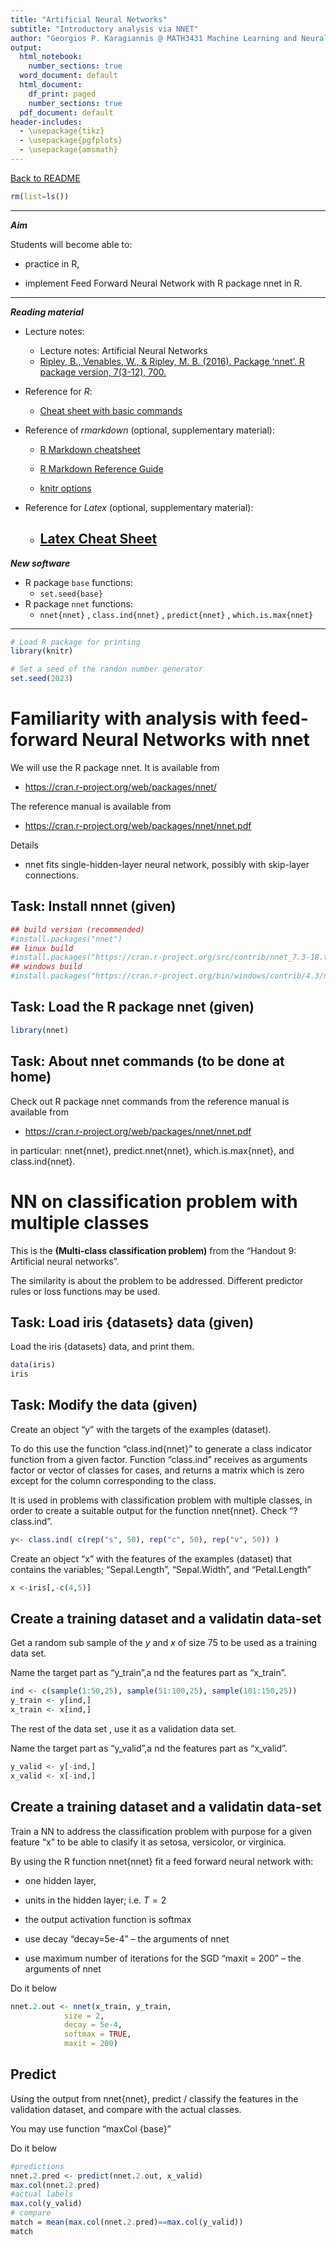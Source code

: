 ```yaml
---
title: "Artificial Neural Networks"
subtitle: "Introductory analysis via NNET"
author: "Georgios P. Karagiannis @ MATH3431 Machine Learning and Neural Networks III"
output:
  html_notebook: 
    number_sections: true
  word_document: default
  html_document:
    df_print: paged
    number_sections: true
  pdf_document: default
header-includes: 
  - \usepackage{tikz}
  - \usepackage{pgfplots}
  - \usepackage{amsmath}
---
```


<!-- -------------------------------------------------------------------------------- -->

<!-- Copyright 2023 Georgios Karagiannis -->

<!-- georgios.karagiannis@durham.ac.uk -->
<!-- Associate Professor -->
<!-- Department of Mathematical Sciences, Durham University, Durham,  UK  -->

<!-- This file is part of Machine Learning and Neural Networks III (MATH3431) -->
<!-- which is the material of the course (MATH3431 Machine Learning and Neural Networks III) -->
<!-- taught by Georgios P. Katagiannis in the Department of Mathematical Sciences   -->
<!-- in the University of Durham  in Michaelmas term in 2019 -->

<!-- Machine_Learning_and_Neural_Networks_III_Epiphany_2023 is free software: you can redistribute it and/or modify -->
<!-- it under the terms of the GNU General Public License as published by -->
<!-- the Free Software Foundation version 3 of the License. -->

<!-- Machine_Learning_and_Neural_Networks_III_Epiphany_2023 is distributed in the hope that it will be useful, -->
<!-- but WITHOUT ANY WARRANTY; without even the implied warranty of -->
<!-- MERCHANTABILITY or FITNESS FOR A PARTICULAR PURPOSE.  See the -->
<!-- GNU General Public License for more details. -->

<!-- You should have received a copy of the GNU General Public License -->
<!-- along with Machine_Learning_and_Neural_Networks_III_Epiphany_2023  If not, see <http://www.gnu.org/licenses/>. -->

<!-- -------------------------------------------------------------------------------- -->



[Back to README](https://github.com/georgios-stats/Machine_Learning_and_Neural_Networks_III_Epiphany_2025/tree/main?tab=readme-ov-file#computer-lab-notes)

```r
rm(list=ls())
```


---

***Aim***

Students will become able to:  

+ practice in R,  

+ implement Feed Forward Neural Network with R package nnet in R.   

---

***Reading material***


+ Lecture notes:  
    + Lecture notes: Artificial Neural Networks   
    + [Ripley, B., Venables, W., & Ripley, M. B. (2016). Package ‘nnet’. R package version, 7(3-12), 700.](https://cran.r-project.org/web/packages/nnet/nnet.pdf)  

+ Reference for *R*:  
    
    + [Cheat sheet with basic commands](https://cran.r-project.org/doc/contrib/Short-refcard.pdf)   

+ Reference of *rmarkdown* (optional, supplementary material):  
  
    + [R Markdown cheatsheet](https://raw.githubusercontent.com/rstudio/cheatsheets/main/rmarkdown-2.0.pdf)  

    + [R Markdown Reference Guide](https://www.rstudio.com/wp-content/uploads/2015/03/rmarkdown-reference.pdf)  

    + [knitr options](https://yihui.name/knitr/options)

+ Reference for *Latex* (optional, supplementary material):  
  
    + [Latex Cheat Sheet](https://wch.github.io/latexsheet/latexsheet-a4.pdf)  
---

***New software***   

+ R package `base` functions:    
    + `set.seed{base}` 

+ R package `nnet` functions:    
    + `nnet{nnet}` , `class.ind{nnet}` , `predict{nnet}` , `which.is.max{nnet}` 

---


```r
# Load R package for printing
library(knitr)
```

```r
# Set a seed of the randon number generator
set.seed(2023)
```

# Familiarity with analysis with feed-forward Neural Networks with nnet

We will use the R package nnet. It is available from  

+ [https://cran.r-project.org/web/packages/nnet/](https://cran.r-project.org/web/packages/nnet/)  

The reference manual is available from  

+ [https://cran.r-project.org/web/packages/nnet/nnet.pdf](https://cran.r-project.org/web/packages/nnet/nnet.pdf)  

Details

+ nnet fits single-hidden-layer neural network, possibly with skip-layer connections.  

## Task: Install nnnet (given)  

```r
## build version (recommended)
#install.packages("nnet")
## linux build
#install.packages("https://cran.r-project.org/src/contrib/nnet_7.3-18.tar.gz", repos = NULL, type = "source")
## windows build
#install.packages("https://cran.r-project.org/bin/windows/contrib/4.3/nnet_7.3-18.zip", repos = NULL, type = "source")
```
## Task: Load the R package nnet (given)  

```r
library(nnet)
```

## Task: About nnet commands (to be done at home)  

Check out R package nnet commands from the reference manual is available from  

+ [https://cran.r-project.org/web/packages/nnet/nnet.pdf](https://cran.r-project.org/web/packages/nnet/nnet.pdf) 

in particular:  nnet{nnet}, predict.nnet{nnet}, which.is.max{nnet}, and class.ind{nnet}.


# NN on classification problem with multiple classes  

This is the **(Multi-class classification problem)** from the "Handout 9: Artificial neural networks".

The similarity is about the problem to be addressed. Different predictor rules or loss functions may be used.

## Task: Load iris {datasets}	 data (given) 

Load the iris {datasets}	data, and print them.  

```r
data(iris)
iris
```

## Task: Modify the data (given)

Create an object "y" with the targets of the examples (dataset).  

To do this use the function "class.ind{nnet}" to generate a class indicator function from a given factor. Function "class.ind" receives as arguments factor or vector of classes for cases, and returns a matrix which is zero except for the column corresponding to the class.  

It is used in problems with classification problem with multiple classes, in order to create a suitable output for the function nnet{nnet}. Check "?class.ind".  


```r
y<- class.ind( c(rep("s", 50), rep("c", 50), rep("v", 50)) )
```
Create an object "x" with the features of the examples (dataset) that contains the variables; "Sepal.Length", "Sepal.Width", and "Petal.Length"

```r
x <-iris[,-c(4,5)] 
```


## Create a training dataset and a validatin data-set  

Get a random sub sample of the $y$ and $x$ of size $75$ to be used as a training data set. 

Name the target part as "y_train",a nd the features part as "x_train". 

```r
ind <- c(sample(1:50,25), sample(51:100,25), sample(101:150,25))
y_train <- y[ind,]
x_train <- x[ind,]
```

The rest of the data set , use it as a validation data set. 

Name the target part as "y_valid",a nd the features part as "x_valid". 

```r
y_valid <- y[-ind,]
x_valid <- x[-ind,]
```

## Create a training dataset and a validatin data-set 

Train a NN to address the classification problem with purpose for a given feature "x" to be able to clasify it as setosa, versicolor, or virginica. 

By using the R function nnet{nnet} fit a feed forward neural network with:

+ one hidden layer,

+  units in the hidden layer; i.e. $T=2$

+ the output activation function is softmax

+ use decay "decay=5e-4" -- the arguments of nnet

+ use maximum number of iterations for the SGD "maxit = 200" -- the arguments of nnet

Do it below


```r
nnet.2.out <- nnet(x_train, y_train,  
            size = 2, 
            decay = 5e-4, 
            softmax = TRUE, 
            maxit = 200)
```

## Predict 


Using the output from nnet{nnet}, predict / classify the features in the validation dataset, and compare with the actual classes.  

You may use function "maxCol {base}"

Do it below

```r
#predictions
nnet.2.pred <- predict(nnet.2.out, x_valid)
max.col(nnet.2.pred)
#actual labels
max.col(y_valid)
# compare
match = mean(max.col(nnet.2.pred)==max.col(y_valid))
match 
```





